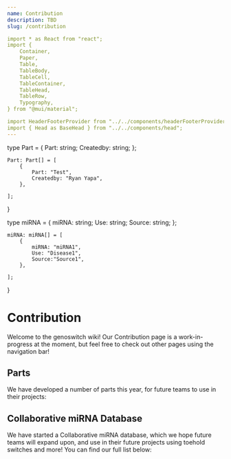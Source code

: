 ```yaml
---
name: Contribution
description: TBD
slug: /contribution

import * as React from "react";
import {
	Container,
	Paper,
	Table,
	TableBody,
	TableCell,
	TableContainer,
	TableHead,
	TableRow,
	Typography,
} from "@mui/material";

import HeaderFooterProvider from "../../components/headerFooterProvider";
import { Head as BaseHead } from "../../components/head";
---
```


type Part = {
Part: string;
Createdby: string;
};

	Part: Part[] = [
		{
			Part: "Test",
			Createdby: "Ryan Yapa",
		},

    ];

}

type miRNA = {
miRNA: string;
Use: string;
Source: string;
};

	miRNA: miRNA[] = [
		{
			miRNA: "miRNA1",
			Use: "Disease1",
			Source:"Source1",
		},

    ];

}

<h1>Contribution</h1>

Welcome to the genoswitch wiki! Our Contribution page is a work-in-progress at the moment, but feel free to check out other pages using the navigation bar!

<h2>Parts</h2>
We have developed a number of parts this year, for future teams to use in their projects:
<ContributionParts />

<h2>Collaborative miRNA Database</h2>
We have started a Collaborative miRNA database, which we hope future teams will expand upon, and use
in their future projects using toehold switches and more! You can find our full list below:
<ContributionmiRNADatabase />
